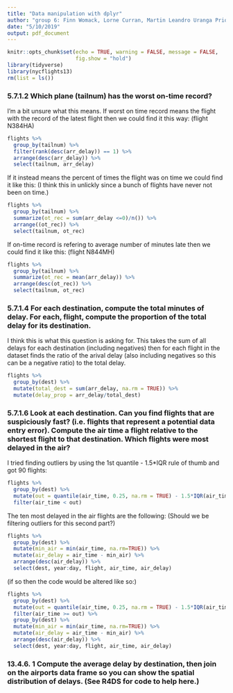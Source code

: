 ```yaml
---
title: "Data manipulation with dplyr"
author: "group 6: Finn Womack, Lorne Curran, Martin Leandro Uranga Priore, Chenyang Duo, Emerson Webb, Jiarui Xu"
date: "5/10/2019"
output: pdf_document
---
```


```r
knitr::opts_chunk$set(echo = TRUE, warning = FALSE, message = FALSE, 
                      fig.show = "hold")
library(tidyverse)
library(nycflights13)
rm(list = ls())
```

### 5.7.1.2 Which plane (tailnum) has the worst on-time record?

I'm a bit unsure what this means. If worst on time record means the flight with the record of the latest flight then we could find it this way: (flight N384HA)

```r
flights %>%
  group_by(tailnum) %>%
  filter(rank(desc(arr_delay)) == 1) %>%
  arrange(desc(arr_delay)) %>%
  select(tailnum, arr_delay)
```


If it instead means the percent of times the flight was on time we could find it like this: (I think this in unlickly since a bunch of flights have never not been on time.)

```r
flights %>%
  group_by(tailnum) %>%
  summarize(ot_rec = sum(arr_delay <=0)/n()) %>%
  arrange((ot_rec)) %>%
  select(tailnum, ot_rec)
```

If on-time record is refering to average number of minutes late then we could find it like this: (flight N844MH)

```r
flights %>%
  group_by(tailnum) %>%
  summarize(ot_rec = mean(arr_delay)) %>%
  arrange(desc(ot_rec)) %>%
  select(tailnum, ot_rec)

```

### 5.7.1.4 For each destination, compute the total minutes of delay. For each, flight, compute the proportion of the total delay for its destination.

I think this is what this question is asking for. This takes the sum of all delays for each destination (including negatives) then for each flight in the dataset finds the ratio of the arival delay (also including negatives so this can be a negative ratio) to the total delay.

```r
flights %>%
  group_by(dest) %>%
  mutate(total_dest = sum(arr_delay, na.rm = TRUE)) %>%
  mutate(delay_prop = arr_delay/total_dest)
```



### 5.7.1.6 Look at each destination. Can you find flights that are suspiciously fast? (i.e. flights that represent a potential data entry error). Compute the air time a flight relative to the shortest flight to that destination. Which flights were most delayed in the air?

I tried finding outliers by using the 1st quantile - 1.5*IQR rule of thumb and got 90 flights:

```r
flights %>%
  group_by(dest) %>%
  mutate(out = quantile(air_time, 0.25, na.rm = TRUE) - 1.5*IQR(air_time, na.rm = TRUE)) %>%
  filter(air_time < out)
```

The ten most delayed in the air flights are the following: (Should we be filtering outliers for this second part?)

```r
flights %>%
  group_by(dest) %>%
  mutate(min_air = min(air_time, na.rm=TRUE)) %>%
  mutate(air_delay = air_time - min_air) %>%
  arrange(desc(air_delay)) %>%
  select(dest, year:day, flight, air_time, air_delay)
```

(if so then the code would be altered like so:)

```r
flights %>%
  group_by(dest) %>%
  mutate(out = quantile(air_time, 0.25, na.rm = TRUE) - 1.5*IQR(air_time, na.rm = TRUE)) %>%
  filter(air_time >= out) %>%
  group_by(dest) %>%
  mutate(min_air = min(air_time, na.rm=TRUE)) %>%
  mutate(air_delay = air_time - min_air) %>%
  arrange(desc(air_delay)) %>%
  select(dest, year:day, flight, air_time, air_delay)
```


### 13.4.6. 1 Compute the average delay by destination, then join on the airports data frame so you can show the spatial distribution of delays. (See R4DS for code to help here.)